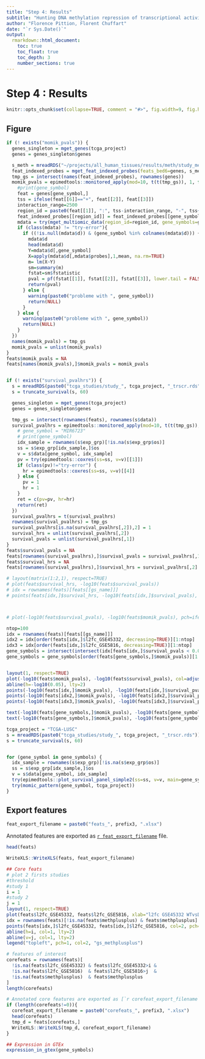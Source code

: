 ```yaml
---
title: "Step 4: Results"
subtitle: "Hunting DNA methylation repression of transcriptional activity"
author: "Florence Pittion, Florent Chuffart"
date: "`r Sys.Date()`"
output: 
  rmarkdown::html_document:
    toc: true
    toc_float: true
    toc_depth: 3
    number_sections: true
---
```


# Step 4 : Results

```r
knitr::opts_chunk$set(collapse=TRUE, comment = "#>", fig.width=9, fig.height=6, eval=TRUE, echo=FALSE, results="hide", warning=FALSE)
```

## Figure

```r
if (! exists("momik_pvals")) {
  genes_singleton = mget_genes(tcga_project)
  genes = genes_singleton$genes

  s_meth = mreadRDS("~/projects/all_human_tissues/results/meth/study_meth_all_human_tissues_grch38.rds")
  feat_indexed_probes = mget_feat_indexed_probes(feats_bed6=genes, s_meth$platform[,c("Chromosome", "Start")], up_str=ud_str, dwn_str=2500)
  tmp_gs = intersect(names(feat_indexed_probes), rownames(genes))
  momik_pvals = epimedtools::monitored_apply(mod=10, t(t(tmp_gs)), 1, function(gene_symbol) {
    #print(gene_symbol)
    feat = genes[gene_symbol,]
    tss = ifelse(feat[[6]]=="+", feat[[2]], feat[[3]])
    interaction_range=2500
    region_id = paste0(feat[[1]], ":", tss-interaction_range, "-", tss+interaction_range)      
    feat_indexed_probes[[region_id]] = feat_indexed_probes[[gene_symbol]]
    mdata = try(mget_multiomic_data(region_id=region_id, gene_symbols=gene_symbol, tcga_project=tcga_project, feat_indexed_probes=feat_indexed_probes))   
    if (class(mdata) != "try-error"){
      if ((!is.null(mdata$d)) & (gene_symbol %in% colnames(mdata$d))) {
        mdata$d 
        head(mdata$d)
        Y=mdata$d[,gene_symbol]
        X=apply(mdata$d[,mdata$probes],1,mean, na.rm=TRUE)
        m= lm(X~Y)
        sm=summary(m)
        fstat=sm$fstatistic
        pval = pf(fstat[[1]], fstat[[2]], fstat[[3]], lower.tail = FALSE)
        return(pval)
      } else {
        warning(paste0("probleme with ", gene_symbol))
        return(NULL)
      }
    } else {
      warning(paste0("probleme with ", gene_symbol))
      return(NULL)
    }
  })  
  names(momik_pvals) = tmp_gs  
  momik_pvals = unlist(momik_pvals)
}
feats$momik_pvals = NA
feats[names(momik_pvals),]$momik_pvals = momik_pvals


if (! exists("survival_pvalhrs")) {
  s = mreadRDS(paste0("tcga_studies/study_", tcga_project, "_trscr.rds"))
  s = truncate_survival(s, 60)  

  genes_singleton = mget_genes(tcga_project)
  genes = genes_singleton$genes

  tmp_gs = intersect(rownames(feats), rownames(s$data))
  survival_pvalhrs = epimedtools::monitored_apply(mod=10, t(t(tmp_gs)), 1, function(gene_symbol) {
    # gene_symbol = "MIR6723"
    # print(gene_symbol)
    idx_sample = rownames(s$exp_grp)[!is.na(s$exp_grp$os)]
    ss = s$exp_grp[idx_sample,]$os
    v = s$data[gene_symbol, idx_sample]
    pv = try(epimedtools::coxres(ss=ss, v=v)[[1]])
    if (class(pv)!="try-error") {
      hr = epimedtools::coxres(ss=ss, v=v)[[4]]
    } else {
      pv = 1
      hr = 1
    }
    ret = c(pv=pv, hr=hr)
    return(ret)
  })  
  survival_pvalhrs = t(survival_pvalhrs)
  rownames(survival_pvalhrs) = tmp_gs
  survival_pvalhrs[is.na(survival_pvalhrs[,2]),2] = 1
  survival_hrs = unlist(survival_pvalhrs[,2])
  survival_pvals = unlist(survival_pvalhrs[,1])
}
feats$survival_pvals = NA
feats[rownames(survival_pvalhrs),]$survival_pvals = survival_pvalhrs[,1]
feats$survival_hrs = NA
feats[rownames(survival_pvalhrs),]$survival_hrs = survival_pvalhrs[,2]

# layout(matrix(1:2,1), respect=TRUE)
# plot(feats$survival_hrs, -log10(feats$survival_pvals))
# idx = rownames(feats)[feats[[gs_name]]]
# points(feats[idx,]$survival_hrs, -log10(feats[idx,]$survival_pvals), col="red")



# plot(-log10(feats$survival_pvals), -log10(feats$momik_pvals), pch=ifelse(feats$cpg_status %in% "rich", "black", "grey"), col=adjustcolor(1, alpha.f=.3), pch=".")

ntop=100
idx = rownames(feats)[feats[[gs_name]]]
idx2 = idx[order(feats[idx,]$l2fc_GSE45332, decreasing=TRUE)][1:ntop]
idx3 = idx[order(feats[idx,]$l2fc_GSE5816, decreasing=TRUE)][1:ntop]
gene_symbols = intersect(intersect(idx[feats[idx,]$survival_pvals < 0.05], idx[-log10(feats[idx,]$momik_pvals)>5]), union(idx2, idx3)) 
gene_symbols = gene_symbols[order(feats[gene_symbols,]$momik_pvals)][1:min(20, length(gene_symbols))]


layout(1, respect=TRUE)
plot(-log10(feats$momik_pvals), -log10(feats$survival_pvals), col=adjustcolor(1, alpha.f=.3), xlab="multi-omic score", ylab="-log10(pval_logrank)", xlim=c(0,1.5*max(-log10(feats[gene_symbols,]$momik_pvals))), ylim=c(0,1.5*max(-log10(feats[gene_symbols,]$survival_pvals))))
abline(h=-log10(0.05), lty=2)
points(-log10(feats[idx,]$momik_pvals), -log10(feats[idx,]$survival_pvals), col="red")
points(-log10(feats[idx2,]$momik_pvals), -log10(feats[idx2,]$survival_pvals), col=adjustcolor("blue", alpha.f=.8), pch=16)
points(-log10(feats[idx3,]$momik_pvals), -log10(feats[idx3,]$survival_pvals), col=adjustcolor("green", alpha.f=.8), pch=16)

text(-log10(feats[gene_symbols,]$momik_pvals), -log10(feats[gene_symbols,]$survival_pvals), gene_symbols, pos=3, col="white")
text(-log10(feats[gene_symbols,]$momik_pvals), -log10(feats[gene_symbols,]$survival_pvals), gene_symbols, pos=3, col=adjustcolor(1, alpha.f=0.8))
```





```r
tcga_project = "TCGA-LUSC"
s = mreadRDS(paste0("tcga_studies/study_", tcga_project, "_trscr.rds"))
s = truncate_survival(s, 60)


for (gene_symbol in gene_symbols) {
  idx_sample = rownames(s$exp_grp)[!is.na(s$exp_grp$os)]
  ss = s$exp_grp[idx_sample,]$os
  v = s$data[gene_symbol, idx_sample]
  try(epimedtools::plot_survival_panel_simple2(ss=ss, v=v, main=gene_symbol))
  try(momic_pattern(gene_symbol, tcga_project))
}
```






## Export features


```r
feat_export_filename = paste0("feats_", prefix3, ".xlsx")
```

Annotated features are exported as [`r feat_export_filename`](`r feat_export_filename`) file. 

```r
head(feats)
```

```r
WriteXLS::WriteXLS(feats, feat_export_filename)
```



```r
## Core feats
# plot 2 firsts studies
#threshold
#study 1
i = 1
#study 2
j = 1
layout(1, respect=TRUE)
plot(feats$l2fc_GSE45332, feats$l2fc_GSE5816, xlab="l2fc GSE45332 WTvsDKO", ylab="l2fc GSE5816", pch=".", col="grey")
idx = rownames(feats)[!is.na(feats$methplusplus) & feats$methplusplus]
points(feats[idx,]$l2fc_GSE45332, feats[idx,]$l2fc_GSE5816, col=2, pch=1)
abline(h=i, col=1, lty=2)
abline(v=j, col=1, lty=2)
legend("topleft", pch=1, col=2, "gs_methplusplus")

# features of interest
corefeats = rownames(feats)[
  !is.na(feats$l2fc_GSE45332) & feats$l2fc_GSE45332>i & 
  !is.na(feats$l2fc_GSE5816)  & feats$l2fc_GSE5816>j  & 
  !is.na(feats$methplusplus)  & feats$methplusplus
]
length(corefeats) 
```


```r
# Annotated core features are exported as [`r corefeat_export_filename`](`r corefeat_export_filename`) file. 
if (length(corefeats!=0)){
  corefeat_export_filename = paste0("corefeats_", prefix3, ".xlsx")
  head(corefeats)
  tmp_d = feats[corefeats,]
  WriteXLS::WriteXLS(tmp_d, corefeat_export_filename)
}
```




```r
## Expression in GTEx
expression_in_gtex(gene_symbols)
```






